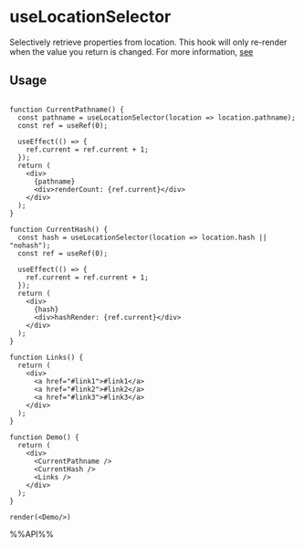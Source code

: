 # useLocationSelector

Selectively retrieve properties from location. This hook will only re-render when the value you return is changed.
For more information, [see](https://thisweekinreact.com/articles/useSyncExternalStore-the-underrated-react-api)


## Usage

```tsx live noInline

function CurrentPathname() {
  const pathname = useLocationSelector(location => location.pathname);
  const ref = useRef(0);

  useEffect(() => {
    ref.current = ref.current + 1;
  });
  return (
    <div>
      {pathname}
      <div>renderCount: {ref.current}</div>
    </div>
  );
}

function CurrentHash() {
  const hash = useLocationSelector(location => location.hash || "nohash");
  const ref = useRef(0);

  useEffect(() => {
    ref.current = ref.current + 1;
  });
  return (
    <div>
      {hash}
      <div>hashRender: {ref.current}</div>
    </div>
  );
}

function Links() {
  return (
    <div>
      <a href="#link1">#link1</a>
      <a href="#link2">#link2</a>
      <a href="#link3">#link3</a>
    </div>
  );
}

function Demo() {
  return (
    <div>
      <CurrentPathname />
      <CurrentHash />
      <Links />
    </div>
  );
}

render(<Demo/>)
```

%%API%%